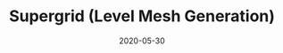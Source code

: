 ---
title: Supergrid (Level Mesh Generation)
date: 2020-05-30
category:
  - Audio
external_link: https://konakuma.itch.io/rpg-male-vocal
related_engine: Any Engine
externals_profile:
    name: ZeOrb
---